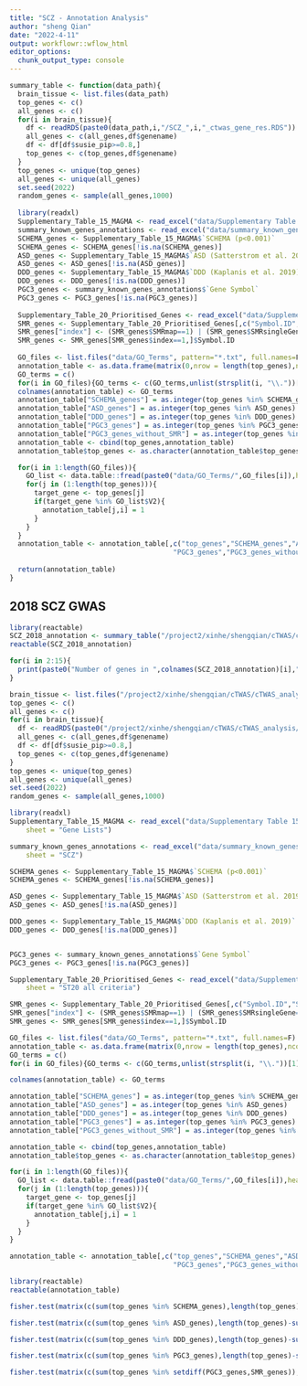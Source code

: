 ```yaml
---
title: "SCZ - Annotation Analysis"
author: "sheng Qian"
date: "2022-4-11"
output: workflowr::wflow_html
editor_options:
  chunk_output_type: console
---
```


```r
summary_table <- function(data_path){
  brain_tissue <- list.files(data_path)
  top_genes <- c()
  all_genes <- c()
  for(i in brain_tissue){
    df <- readRDS(paste0(data_path,i,"/SCZ_",i,"_ctwas_gene_res.RDS"))
    all_genes <- c(all_genes,df$genename)
    df <- df[df$susie_pip>=0.8,]
    top_genes <- c(top_genes,df$genename)
  }
  top_genes <- unique(top_genes)
  all_genes <- unique(all_genes)
  set.seed(2022)
  random_genes <- sample(all_genes,1000)
  
  library(readxl)
  Supplementary_Table_15_MAGMA <- read_excel("data/Supplementary Table 15 - MAGMA.xlsx", sheet = "Gene Lists")
  summary_known_genes_annotations <- read_excel("data/summary_known_genes_annotations.xlsx", sheet = "SCZ")
  SCHEMA_genes <- Supplementary_Table_15_MAGMA$`SCHEMA (p<0.001)`
  SCHEMA_genes <- SCHEMA_genes[!is.na(SCHEMA_genes)]
  ASD_genes <- Supplementary_Table_15_MAGMA$`ASD (Satterstrom et al. 2019)`
  ASD_genes <- ASD_genes[!is.na(ASD_genes)]
  DDD_genes <- Supplementary_Table_15_MAGMA$`DDD (Kaplanis et al. 2019)`
  DDD_genes <- DDD_genes[!is.na(DDD_genes)]
  PGC3_genes <- summary_known_genes_annotations$`Gene Symbol`
  PGC3_genes <- PGC3_genes[!is.na(PGC3_genes)]
  
  Supplementary_Table_20_Prioritised_Genes <- read_excel("data/Supplementary Table 20 - Prioritised Genes.xlsx", sheet = "ST20 all criteria")
  SMR_genes <- Supplementary_Table_20_Prioritised_Genes[,c("Symbol.ID","SMRmap","SMRsingleGene","HI.C.SMR")]
  SMR_genes["index"] <- (SMR_genes$SMRmap==1) | (SMR_genes$SMRsingleGene==1) | (SMR_genes$HI.C.SMR==1)
  SMR_genes <- SMR_genes[SMR_genes$index==1,]$Symbol.ID
  
  GO_files <- list.files("data/GO_Terms", pattern="*.txt", full.names=F)
  annotation_table <- as.data.frame(matrix(0,nrow = length(top_genes),ncol = length(GO_files)))
  GO_terms = c()
  for(i in GO_files){GO_terms <- c(GO_terms,unlist(strsplit(i, "\\."))[1])}
  colnames(annotation_table) <- GO_terms
  annotation_table["SCHEMA_genes"] = as.integer(top_genes %in% SCHEMA_genes)
  annotation_table["ASD_genes"] = as.integer(top_genes %in% ASD_genes)
  annotation_table["DDD_genes"] = as.integer(top_genes %in% DDD_genes)
  annotation_table["PGC3_genes"] = as.integer(top_genes %in% PGC3_genes)
  annotation_table["PGC3_genes_without_SMR"] = as.integer(top_genes %in% setdiff(PGC3_genes,SMR_genes))
  annotation_table <- cbind(top_genes,annotation_table)
  annotation_table$top_genes <- as.character(annotation_table$top_genes)

  for(i in 1:length(GO_files)){
    GO_list <- data.table::fread(paste0("data/GO_Terms/",GO_files[i]),header = F)
    for(j in (1:length(top_genes))){
      target_gene <- top_genes[j]
      if(target_gene %in% GO_list$V2){
        annotation_table[j,i] = 1
      }
    }
  }
  annotation_table <- annotation_table[,c("top_genes","SCHEMA_genes","ASD_genes","DDD_genes",
                                        "PGC3_genes","PGC3_genes_without_SMR",GO_terms)]
  
  return(annotation_table)
}
```

## 2018 SCZ GWAS
```r
library(reactable)
SCZ_2018_annotation <- summary_table("/project2/xinhe/shengqian/cTWAS/cTWAS_analysis/data/SCZ_2018/")
reactable(SCZ_2018_annotation)

for(i in 2:15){
  print(paste0("Number of genes in ",colnames(SCZ_2018_annotation)[i],": ",sum(SCZ_2018_annotation[,i])))
}
```


```r
brain_tissue <- list.files("/project2/xinhe/shengqian/cTWAS/cTWAS_analysis/data/SCZ_2018")
top_genes <- c()
all_genes <- c()
for(i in brain_tissue){
  df <- readRDS(paste0("/project2/xinhe/shengqian/cTWAS/cTWAS_analysis/data/SCZ_2018/",i,"/SCZ_",i,"_ctwas_gene_res.RDS"))
  all_genes <- c(all_genes,df$genename)
  df <- df[df$susie_pip>=0.8,]
  top_genes <- c(top_genes,df$genename)
}
top_genes <- unique(top_genes)
all_genes <- unique(all_genes)
set.seed(2022)
random_genes <- sample(all_genes,1000)
```

```r
library(readxl)
Supplementary_Table_15_MAGMA <- read_excel("data/Supplementary Table 15 - MAGMA.xlsx", 
    sheet = "Gene Lists")

summary_known_genes_annotations <- read_excel("data/summary_known_genes_annotations.xlsx", 
    sheet = "SCZ")

SCHEMA_genes <- Supplementary_Table_15_MAGMA$`SCHEMA (p<0.001)`
SCHEMA_genes <- SCHEMA_genes[!is.na(SCHEMA_genes)]

ASD_genes <- Supplementary_Table_15_MAGMA$`ASD (Satterstrom et al. 2019)`
ASD_genes <- ASD_genes[!is.na(ASD_genes)]

DDD_genes <- Supplementary_Table_15_MAGMA$`DDD (Kaplanis et al. 2019)`
DDD_genes <- DDD_genes[!is.na(DDD_genes)]


PGC3_genes <- summary_known_genes_annotations$`Gene Symbol`
PGC3_genes <- PGC3_genes[!is.na(PGC3_genes)]
```

```r
Supplementary_Table_20_Prioritised_Genes <- read_excel("data/Supplementary Table 20 - Prioritised Genes.xlsx", 
    sheet = "ST20 all criteria")

SMR_genes <- Supplementary_Table_20_Prioritised_Genes[,c("Symbol.ID","SMRmap","SMRsingleGene","HI.C.SMR")]
SMR_genes["index"] <- (SMR_genes$SMRmap==1) | (SMR_genes$SMRsingleGene==1) | (SMR_genes$HI.C.SMR==1)
SMR_genes <- SMR_genes[SMR_genes$index==1,]$Symbol.ID
```

```r
GO_files <- list.files("data/GO_Terms", pattern="*.txt", full.names=F)
annotation_table <- as.data.frame(matrix(0,nrow = length(top_genes),ncol = length(GO_files)))
GO_terms = c()
for(i in GO_files){GO_terms <- c(GO_terms,unlist(strsplit(i, "\\."))[1])}

colnames(annotation_table) <- GO_terms

annotation_table["SCHEMA_genes"] = as.integer(top_genes %in% SCHEMA_genes)
annotation_table["ASD_genes"] = as.integer(top_genes %in% ASD_genes)
annotation_table["DDD_genes"] = as.integer(top_genes %in% DDD_genes)
annotation_table["PGC3_genes"] = as.integer(top_genes %in% PGC3_genes)
annotation_table["PGC3_genes_without_SMR"] = as.integer(top_genes %in% setdiff(PGC3_genes,SMR_genes))

annotation_table <- cbind(top_genes,annotation_table)
annotation_table$top_genes <- as.character(annotation_table$top_genes)

for(i in 1:length(GO_files)){
  GO_list <- data.table::fread(paste0("data/GO_Terms/",GO_files[i]),header = F)
  for(j in (1:length(top_genes))){
    target_gene <- top_genes[j]
    if(target_gene %in% GO_list$V2){
      annotation_table[j,i] = 1
    }
  }
}

annotation_table <- annotation_table[,c("top_genes","SCHEMA_genes","ASD_genes","DDD_genes",
                                        "PGC3_genes","PGC3_genes_without_SMR",GO_terms)]

library(reactable)
reactable(annotation_table)
```
















```r
fisher.test(matrix(c(sum(top_genes %in% SCHEMA_genes),length(top_genes)-sum(top_genes %in% SCHEMA_genes),sum(random_genes %in% SCHEMA_genes),1000-sum(random_genes %in% SCHEMA_genes)),ncol=2))

fisher.test(matrix(c(sum(top_genes %in% ASD_genes),length(top_genes)-sum(top_genes %in% ASD_genes),sum(random_genes %in% ASD_genes),1000-sum(random_genes %in% ASD_genes)),ncol=2))

fisher.test(matrix(c(sum(top_genes %in% DDD_genes),length(top_genes)-sum(top_genes %in% DDD_genes),sum(random_genes %in% DDD_genes),1000-sum(random_genes %in% DDD_genes)),ncol=2))

fisher.test(matrix(c(sum(top_genes %in% PGC3_genes),length(top_genes)-sum(top_genes %in% PGC3_genes),sum(random_genes %in% PGC3_genes),1000-sum(random_genes %in% PGC3_genes)),ncol=2))

fisher.test(matrix(c(sum(top_genes %in% setdiff(PGC3_genes,SMR_genes)),length(top_genes)-sum(top_genes %in% setdiff(PGC3_genes,SMR_genes)),sum(random_genes %in% setdiff(PGC3_genes,SMR_genes)),1000-sum(random_genes %in% setdiff(PGC3_genes,SMR_genes))),ncol=2))
```


